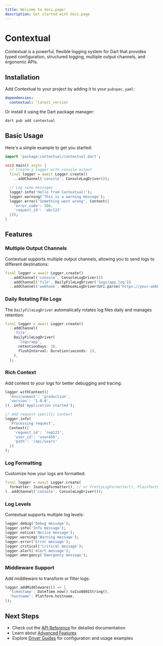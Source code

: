 ```yaml
---
title: Welcome to docs.page!
description: Get started with docs.page
---
```


# Contextual

Contextual is a powerful, flexible logging system for Dart that provides typed configuration, structured logging, multiple output channels, and ergonomic APIs.

## Installation

Add Contextual to your project by adding it to your `pubspec.yaml`:

```yaml
dependencies:
  contextual: ^latest_version
```

Or install it using the Dart package manager:

```bash
dart pub add contextual
```

## Basic Usage

Here's a simple example to get you started:

```dart
import 'package:contextual/contextual.dart';

void main() async {
  // Create a logger with console output
  final logger = await Logger.create()
    ..addChannel('console', ConsoleLogDriver());

  // Log some messages
  logger.info('Hello from Contextual!');
  logger.warning('This is a warning message');
  logger.error('Something went wrong', Context({
    'error_code': 500,
    'request_id': 'abc123'
  }));
}
```

## Features

### Multiple Output Channels

Contextual supports multiple output channels, allowing you to send logs to different destinations:

```dart
final logger = await Logger.create()
  ..addChannel('console', ConsoleLogDriver())
  ..addChannel('file', DailyFileLogDriver('logs/app.log'))
  ..addChannel('webhook', WebhookLogDriver(Uri.parse('https://your-webhook.com')));
```

### Daily Rotating File Logs

The `DailyFileLogDriver` automatically rotates log files daily and manages retention:

```dart
final logger = await Logger.create()
  ..addChannel(
    'file',
    DailyFileLogDriver(
      'logs/app',
      retentionDays: 30,
      flushInterval: Duration(seconds: 1),
    ),
  );
```

### Rich Context

Add context to your logs for better debugging and tracing:

```dart
logger.withContext({
  'environment': 'production',
  'version': '1.0.0',
})..info('Application started');

// Add request-specific context
logger.info(
  'Processing request',
  Context({
    'request_id': 'req123',
    'user_id': 'user456',
    'path': '/api/users'
  })
);
```

### Log Formatting

Customize how your logs are formatted:

```dart
final logger = await Logger.create(
  formatter: JsonLogFormatter(), // or PrettyLogFormatter(), PlainTextLogFormatter()
)..addChannel('console', ConsoleLogDriver());
```

### Log Levels

Contextual supports multiple log levels:

```dart
logger.debug('Debug message');
logger.info('Info message');
logger.notice('Notice message');
logger.warning('Warning message');
logger.error('Error message');
logger.critical('Critical message');
logger.alert('Alert message');
logger.emergency('Emergency message');
```

### Middleware Support

Add middleware to transform or filter logs:

```dart
logger.addMiddleware(() => {
  'timestamp': DateTime.now().toIso8601String(),
  'hostname': Platform.hostname,
});
```

## Next Steps

- Check out the [API Reference](/api/overview) for detailed documentation
- Learn about [Advanced Features](/advanced/middleware)
- Explore [Driver Guides](/drivers/daily-file) for configuration and usage examples

